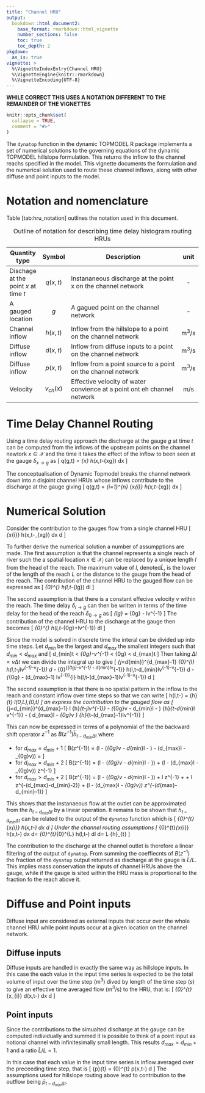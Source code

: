 ```yaml
---
title: "Channel HRU"
output: 
  bookdown::html_document2:
    base_format: rmarkdown::html_vignette
    number_sections: false
    toc: true
    toc_depth: 2
pkgdown:
  as_is: true
vignette: >
  %\VignetteIndexEntry{Channel HRU}
  %\VignetteEngine{knitr::rmarkdown}
  %\VignetteEncoding{UTF-8}
---
```


**WHILE CORRECT THIS USES A NOTATION DIFFERENT TO THE REMAINDER OF THE VIGNETTES**

```r
knitr::opts_chunk$set(
  collapse = TRUE,
  comment = "#>"
)
```
The `dynatop` function in the dynamic TOPMODEL R package implements a set of numerical solutions to the
governing equations of the dynamic TOPMODEL hillslope formulation. This
returns the inflow to the channel reachs specified in the model. 
This vignette documents the formulation and the numerical solution used to route these channel inflows, along with other diffuse and point inputs to the model.

# Notation and nomenclature

Table [tab:hru_notation] outlines the notation used in this document.


| Quantity type                         | Symbol                 | Description                                                             | unit    |
| -------                               | :---:                  | -----------------------------                                           | :---:   |
| Dischage at the point $x$ at time $t$ | $q\left(x,t\right)$    | Instananeous discharge at the point x on the channel network            | -       |
| A gauged location                     | $g$                    | A gagued point on the channel network                                   | -       |
| Channel inflow                        | $h\left(x,t\right)$    | Inflow from the hillslope to a point on the channel network             | m$^3$/s |
| Diffuse inflow                        | $d\left(x,t\right)$    | Inflow from diffuse inputs to a point on the channel network            | m$^3$/s |
| Diffuse inflow                        | $p\left(x,t\right)$    | Inflow from a point source to a point on the channel network            | m$^3$/s |
| Velocity                              | $v_{ch}\left(x\right)$ | Effective velocity of water convience at a point ont eh channel network | m/s     |
  
  Table: Outline of notation for describing time delay histogram routing
  HRUs[]{data-label="tab:channel_notation"}
     
# Time Delay Channel Routing

Using a time delay routing approach the discharge at the gauge $g$ at time $t$ can be computed from the inflows of the upstream points on the channel newtork $x \in \mathcal{X}$ and the time it takes the effect of the inflow to been seen at the gauge $\delta_{x\rightarrow g}$ as
\[
q\left(g,t\right) = \int_{x\in\mathcal{X}} h\left(x,t-\delta_{x\rightarrow g}\right) dx
\]

The conceptualisation of Dynamic Topmodel breaks the channel network down into
$n$ disjoint channel HRUs whose inflows contribute to the discharge at the
gauge giving
\[
q\left(g,t\right) = \sum\limits_{i=1}^{n} \int_{x\in\mathcal{X}_{i}}
h\left(x,t-\delta_{x\rightarrow g}\right) dx 
\]

# Numerical Solution

Consider the contribution to the gauges flow from a single channel HRU
\[
\int_{x\in\mathcal{X}_{i}}
h\left(x,t-\delta_{x\rightarrow g}\right) dx d\tau
\]

To further derive the numerical solution a number of assumpptions are made.
The first assumption is that the channel represents a single reach of river such the a spatial location $x \in \mathcal{X}_{i}$ can be replaced by a unique length $l$ from the head of the reach. The maximum value of $l$, denoted$\tilde{L}$, is the lower of the length of the reach $L$ or the distance to the gauge from the head of the reach.
The contribution of the channel HRU to the gauged flow can be expressed as
\[
\int_{0}^{\tilde{L}}
h\left(l,t-\delta_{l\rightarrow g}\right) dl
\]

The second assumption is that there is a constant effecive velocity $v$ within the reach. The time delay $\delta_{l\rightarrow g}$ can then be written in terms of the time delay for the head of the reach  $\delta_{0\rightarrow g}$ as
\[
\delta_{l\rightarrow g} = \delta_{0\rightarrow g} - lv^{-1}
\]
The contribution of the channel HRU to the discharge at the gauge then becomes
\[
\int_{0}^{\tilde{L}}
h\left(l,t-\delta_{0\rightarrow g}+lv^{-1}\right) dl
\]

Since the model is solved in discrete time the interal can be divided up into
time steps.
Let $d_{min}$ be the largest and $d_{max}$ the smallest integers such that $d_{min} < d_{max}$ and
\[
d_{min}\Delta t < \delta_{0\rightarrow g}-\tilde{L}v^{-1} <
\delta_{0\rightarrow g} < d_{max}\Delta t
\]
Then taking $\Delta l = v\Delta t$  we can divide the integral up to give
\[
\sum\limits_{j=d_{min}}^{d_{max}-1} \int_{0}^{\Delta l}
h\left(l,t-j\Delta lv^{-1}-\lambda v^{-1}\right) d\lambda
- \int_{0}^{\delta_{0\rightarrow g}-\tilde{L}v^{-1} - d_{min}\Delta lv^{-1}}
h\left(l,t-d_{min}\Delta lv^{-1}-\lambda v^{-1}\right) d\lambda
- \int_{\delta_{0\rightarrow g} - \left(d_{max}-1\right)\Delta
  lv^{-1}}^{\Delta l} h\left(l,t-\left(d_{max}-1\right)\Delta lv^{-1}-\lambda v^{-1}\right) d\lambda
\]

The second assumption is that there is no spatial pattern in the inflow to the
reach and constant inflow over time steps so that we can write 
\[
h\left(l,t-\tau\right) = \bar{h}_{t} \quad \forall
l\in\left(0,L\right),\tau\in\left(0,\Delta t\right)
\]
an express the contribution to the gauged flow as
\[
\sum\limits_{j=d_{min}}^{d_{max}-1} \Delta l \bar{h}_{t-j\Delta lv^{-1}}
- \left(\delta_{0\rightarrow g}v - d_{min}\Delta l - \tilde{L}\right)
\bar{h}_{t-d_{min}\Delta l v^{-1}}
- \left( d_{max}\Delta l - \delta_{0\rightarrow g}v \right) \bar{h}_{t-\left(d_{max}-1\right)\Delta lv^{-1}}
\]

This can now be expressed in terms of a polynomial of the the backward shift
operator $z^{-1}$ as $B\left(z^{-1}\right) \bar{h}_{t-d_{min}\Delta t}$ where 

- for $d_{max}=d_{min}+1$
\[
B\left(z^{-1}\right) = \left(\Delta l - \left(\delta_{0\rightarrow g}v -
d_{min}\Delta l - \tilde{L}\right) - \left(d_{max}\Delta l -
\delta_{0\rightarrow g}v\right)\right)  = \tilde{L}
\]
- for $d_{max}=d_{min}+2$
\[
B\left(z^{-1}\right) = \left(\Delta l - \left(\delta_{0\rightarrow g}v -
d_{min}\Delta l - \tilde{L}\right)\right) + \left(\Delta l - \left(d_{max}\Delta l - \delta_{0\rightarrow g}v\right)\right) z^{-1}
\]
- for $d_{max}>d_{min}+2$
\[
B\left(z^{-1}\right) = \left(\Delta l - \left(\delta_{0\rightarrow g}v -
d_{min}\Delta l - \tilde{L}\right)\right) + \Delta l z^{-1} + \ldots + \Delta l
z^{-(d_{max}-d_{min}-2)} + \left(\Delta l - \left(d_{max}\Delta l - \delta_{0\rightarrow g}v\right)\right) z^{-(d_{max}-d_{min}-1)}
\]

This shows that the instanaeous flow at the outlet can be approximated
from the $\bar{h}_{t-d_{min}\Delta t}$ by a linear operation.
It remains to be shown that $\bar{h}_{t-d_{min}\Delta t}$ can be related to
the output of the `dynatop` function which is
\[
\frac{1}{\Delta t}
\int_{0}^{\Delta t}\int_{x\in\mathcal{X}_{i}}
h\left(x,t-\tau \right) dx d\tau
\]
Under the channel routing assumptions
\[
\frac{1}{\Delta t}
\int_{0}^{\Delta t}\int_{x\in\mathcal{X}_{i}}
h\left(x,t-\tau \right) dx d\tau =
\frac{1}{\Delta t}
\int_{0}^{\Delta t}\int_{0}^{L}
h\left(l,t-\tau \right) dl d\tau =
L \bar{h}_{t}
\]

The contribution to the discharge at the channel outlet is therefore a linear
filtering of the output of `dynatop`. From summing the coeffiecnts of
$B\left(z^{-1}\right)$ the fraction of the `dynatop` output returned as
discharge at the gauge is $\tilde{L}/L$. This implies mass conservation the
inputs of channel HRUs above the gauge, while if the gauge is sited within the
HRU mass is proportional to the fraction fo the reach above it.

# Diffuse and Point inputs

Diffuse input are considered as external inputs that occur over the whole
channel HRU while point inputs occur at a given location on the channel
network.

## Diffuse inputs

Diffuse inputs are handled in exactly the same way as hillslope inputs. In
this case the each value in the input time series is expected to be the total
volume of input over the time step (m$^3$) dived by length of the time step
($s$) to give an effective time averaged flow (m$^3$/s) to the HRU, that is:
\[
\frac{1}{\Delta t}
\int_{0}^{\Delta t}\int_{x\in\mathcal{X}_{i}}
d\left(x,t-\tau \right) dx d\tau
\]

## Point inputs

Since the contributions to the simualted discharge at the gauge can be
computed individually and summed it is possible to think of a point input as
notional channel with infinitesimally small length. This results
$d_{max}=d_{min}+1$ and a ratio $\tilde{L}/L=1$. 

In this case that each value in the input time series is inflow averaged over
the preceeding time step, that is
\[
\bar{p}_{t} = 
\frac{1}{\Delta t}
\int_{0}^{\Delta t} p\left(x,t-\tau \right) d\tau
\]
The assumptions used for hillslope routing above lead to contribution to the
outflow being $\bar{p}_{t-d_{min}\Delta t}$.


